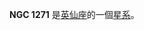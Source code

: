 {{NGCInfoBox|NGCID=NGC 1271|發現者=Bigourdan|發現日期=1884年11月14日|其他編號=ZWG 540.96|曆元=J2000.0|赤經=3時19分11.2秒
|赤緯=41°21'13"|星座=英仙座|星體=星系|星等=14.2|表面亮度=11.6|藍等=15.2}}

'''NGC 1271''' 是[[英仙座|英仙座]]的一個[[星系|星系]]。

{{NGCReference|1271}}
{{Catalogs|NGC=1271}}